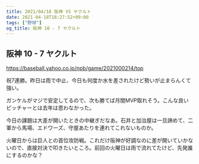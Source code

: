 ```yaml
---
title: 2021/04/18 阪神 VS ヤクルト
date: 2021-04-18T18:27:52+09:00
tags: ["野球"]
og_title: 阪神 10 - 7 ヤクルト
---
```


## 阪神 10 - 7 ヤクルト

https://baseball.yahoo.co.jp/npb/game/2021000214/top

祝7連勝。昨日は雨で中止、今日も何度か水を差されたけど勢いが止まらんくて強い。

ガンケルがマジで安定してるので、次も勝てば月間MVP取れそう。こんな良いピッチャーとは去年は思わなかった。

今日の課題は大差が開いたときの中継ぎだなあ。石井と加治屋は一旦諦めて、二軍から馬場、エドワーズ、守屋あたりを連れてこれないものか。

火曜日からは巨人との首位攻防戦。これだけ阪神が好調なのに差が開いていかないので、直接対決で叩きたいところ。前回の火曜日は雨で流れてたけど、先発誰にするのかな？